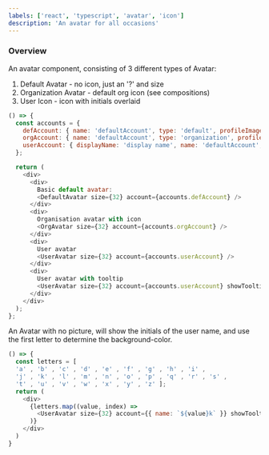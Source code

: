 ```yaml
---
labels: ['react', 'typescript', 'avatar', 'icon']
description: 'An avatar for all occasions'
---
```



### Overview

An avatar component, consisting of 3 different types of Avatar:

1. Default Avatar - no icon, just an '?' and size
2. Organization Avatar - default org icon (see compositions)
3. User Icon - icon with initials overlaid

```js live
() => {
  const accounts = {
    defAccount: { name: 'defaultAccount', type: 'default', profileImage: 'https://static.bit.dev/harmony/support.svg' },
    orgAccount: { name: 'defaultAccount', type: 'organization', profileImage: 'https://static.bit.dev/bit-logo.svg' },
    userAccount: { displayName: 'display name', name: 'defaultAccount', type: 'user', profileImage: 'https://static.bit.dev/harmony/github.svg' },
  };

  return (
    <div>
      <div>
        Basic default avatar:
        <DefaultAvatar size={32} account={accounts.defAccount} />
      </div>
      <div>
        Organisation avatar with icon
        <OrgAvatar size={32} account={accounts.orgAccount} />
      </div>
      <div>
        User avatar
        <UserAvatar size={32} account={accounts.userAccount} />
      </div>
      <div>
        User avatar with tooltip
        <UserAvatar size={32} account={accounts.userAccount} showTooltip />
      </div>
    </div>
  );
};
```

An Avatar with no picture, will show the initials of the user name, and use the first letter to determine the background-color.
```js live
() => {
  const letters = [
  'a' , 'b' , 'c' , 'd' , 'e' , 'f' , 'g' , 'h' , 'i' ,
  'j' , 'k' , 'l' , 'm' , 'n' , 'o' , 'p' , 'q' , 'r' , 's' ,
  't' , 'u' , 'v' , 'w' , 'x' , 'y' , 'z' ];
  return (
    <div>
      {letters.map((value, index) => 
        <UserAvatar size={32} account={{ name: `${value}k` }} showTooltip key={index} />
      )}
    </div>
  )
}
```
